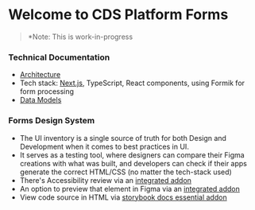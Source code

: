 
<Meta title="Introduction" />

# Welcome to CDS Platform Forms

> \*Note: This is work-in-progress

### Technical Documentation

- [Architecture](https://cds-snc.github.io/platform-forms-client/?path=/story/forms-docs-architecture--page)
- Tech stack: [Next.js](https://nextjs.org/), TypeScript, React components, using Formik for form processing
- [Data Models](https://cds-snc.github.io/platform-forms-client/?path=/story/forms-docs-form-viewer-json--page)

### Forms Design System

- The UI inventory is a single source of truth for both Design and Development when it comes to best practices in UI.
- It serves as a testing tool, where designers can compare their Figma creations with what was built, and developers can check if their apps generate the correct HTML/CSS (no matter the tech-stack used)
- There's Accessibility review via an [integrated addon](https://github.com/storybookjs/storybook/tree/master/addons/a11y)
- An option to preview that element in Figma via an [integrated addon](https://github.com/pocka/storybook-addon-designs)
- View code source in HTML via [storybook docs essential addon](https://storybook.js.org/docs/react/writing-docs/introduction)
